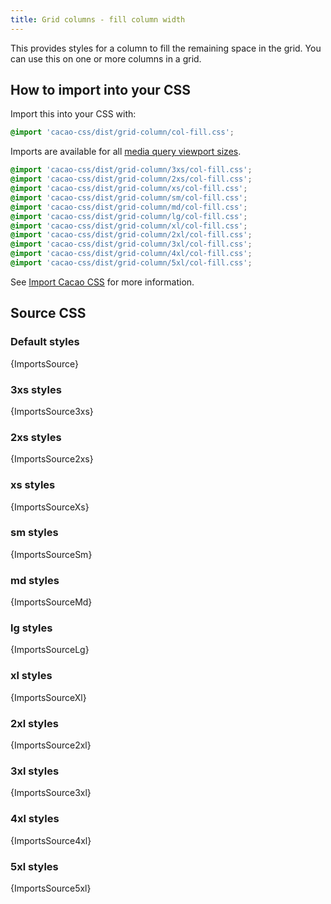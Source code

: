 ```yaml
---
title: Grid columns - fill column width
---
```


This provides styles for a column to fill the remaining space in the grid. You can use this on one or more columns in a grid.


## How to import into your CSS

Import this into your CSS with:

```css
@import 'cacao-css/dist/grid-column/col-fill.css';
```

Imports are available for all [media query viewport sizes](/styles/media#viewport-media-queries).

```css
@import 'cacao-css/dist/grid-column/3xs/col-fill.css';
@import 'cacao-css/dist/grid-column/2xs/col-fill.css';
@import 'cacao-css/dist/grid-column/xs/col-fill.css';
@import 'cacao-css/dist/grid-column/sm/col-fill.css';
@import 'cacao-css/dist/grid-column/md/col-fill.css';
@import 'cacao-css/dist/grid-column/lg/col-fill.css';
@import 'cacao-css/dist/grid-column/xl/col-fill.css';
@import 'cacao-css/dist/grid-column/2xl/col-fill.css';
@import 'cacao-css/dist/grid-column/3xl/col-fill.css';
@import 'cacao-css/dist/grid-column/4xl/col-fill.css';
@import 'cacao-css/dist/grid-column/5xl/col-fill.css';
```

See [Import Cacao CSS](/import) for more information.

## Source CSS

<!-- markdownlint-disable -->

### Default styles

<CodeBlock language="css" title="grid-column/col-fill.css">{ImportsSource}</CodeBlock>

### 3xs styles

<CodeBlock language="css" title="grid-column/3xs/col-fill.css">{ImportsSource3xs}</CodeBlock>

### 2xs styles

<CodeBlock language="css" title="grid-column/2xs/col-fill.css">{ImportsSource2xs}</CodeBlock>

### xs styles

<CodeBlock language="css" title="grid-column/xs/col-fill.css">{ImportsSourceXs}</CodeBlock>

### sm styles

<CodeBlock language="css" title="grid-column/sm/col-fill.css">{ImportsSourceSm}</CodeBlock>

### md styles

<CodeBlock language="css" title="grid-column/md/col-fill.css">{ImportsSourceMd}</CodeBlock>

### lg styles

<CodeBlock language="css" title="grid-column/lg/col-fill.css">{ImportsSourceLg}</CodeBlock>

### xl styles

<CodeBlock language="css" title="grid-column/xl/col-fill.css">{ImportsSourceXl}</CodeBlock>

### 2xl styles

<CodeBlock language="css" title="grid-column/2xl/col-fill.css">{ImportsSource2xl}</CodeBlock>

### 3xl styles

<CodeBlock language="css" title="grid-column/3xl/col-fill.css">{ImportsSource3xl}</CodeBlock>

### 4xl styles

<CodeBlock language="css" title="grid-column/4xl/col-fill.css">{ImportsSource4xl}</CodeBlock>

### 5xl styles

<CodeBlock language="css" title="grid-column/5xl/col-fill.css">{ImportsSource5xl}</CodeBlock>
